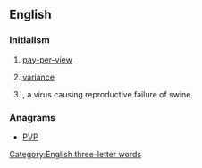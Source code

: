 ==English==

===Initialism===
{{head|en|initialism}}

# {{context|television|lang=en}} [[pay-per-view]]
# {{soplink|purchase|price}} [[variance]]
# {{context|biology|lang=en}} {{taxlink|Porcine parvovirus|species|noshow=1}}, a virus causing reproductive failure of swine.

===Anagrams===
* [[PVP#English|PVP]]

[[Category:English three-letter words]]